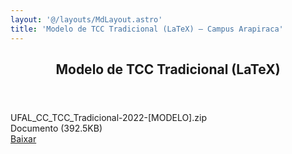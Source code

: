 ```yaml
---
layout: '@/layouts/MdLayout.astro'
title: 'Modelo de TCC Tradicional (LaTeX) — Campus Arapiraca'
---
```



<span></span>
<article id="content">
<header>

<h1>
         Modelo de TCC Tradicional (LaTeX)
        </h1>


</header>
<div id="viewlet-above-content-body">
</div>
<div id="content-core">
<div id="fileview">
<div class="head">
<div class="name">
<div class="details" style="display:inline-block; padding:0">
            UFAL_CC_TCC_Tradicional-2022-[MODELO].zip
            <br/>
            Documento 
                            (392.5KB)
           </div>
</div>
<a class="btn btn-more-blue float-end" href="https://arapiraca.ufal.br/graduacao/ciencia-da-computacao/documentos/tcc/modelos/ufal_cc_tcc_tradicional-2022-modelo.zip/%40%40download/file/UFAL_CC_TCC_Tradicional-2022-%5BMODELO%5D.zip">
           Baixar
          </a>
</div>
</div>
</div>
<div id="viewlet-below-content-body">
</div>
</article>